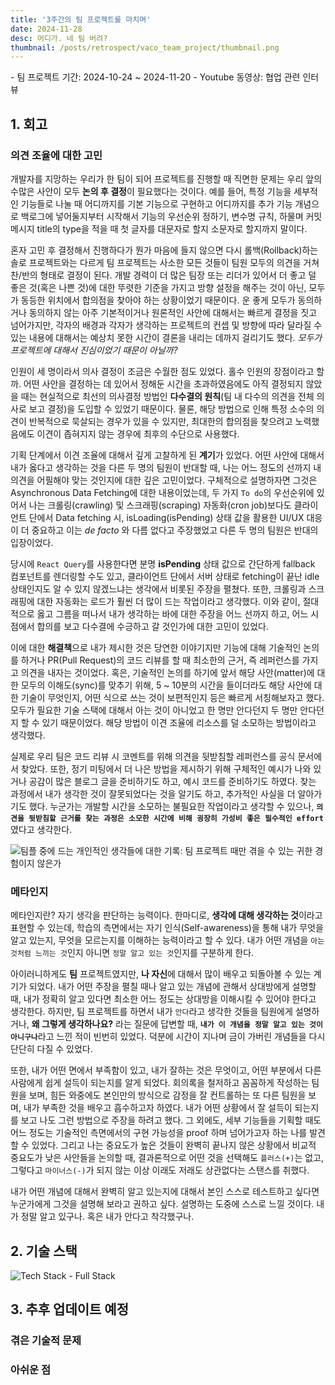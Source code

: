 ```yaml
---
title: '3주간의 팀 프로젝트를 마치며'
date: 2024-11-28
desc: 어디가. 네 팀 버려?
thumbnail: /posts/retrospect/vaco_team_project/thumbnail.png
---
```


<Callout type='info'>
  - 팀 프로젝트 기간: 2024-10-24 ~ 2024-11-20
  - Youtube 동영상: <Link href="https://youtu.be/zMM4XVPLMi0?si=vXMnErU_OKwvN7Vf">협업 관련 인터뷰</Link>
</Callout>

## 1. 회고

### 의견 조율에 대한 고민

개발자를 지망하는 우리가 한 팀이 되어 프로젝트를 진행할 때 직면한 문제는 우리 앞의 수많은 사안이 모두 **논의 후 결정**이 필요했다는 것이다. 예를 들어, 특정 기능을 세부적인 기능들로 나눌 때 어디까지를 기본 기능으로 구현하고 어디까지를 추가 기능 개념으로 백로그에 넣어둘지부터 시작해서 기능의 우선순위 정하기, 변수명 규칙, 하물며 커밋 메시지 title의 type을 적을 때 첫 글자를 대문자로 할지 소문자로 할지까지 말이다. 

혼자 고민 후 결정해서 진행하다가 뭔가 마음에 들지 않으면 다시 롤백(Rollback)하는 솔로 프로젝트와는 다르게 팀 프로젝트는 사소한 모든 것들이 팀원 모두의 의견을 거쳐 찬/반의 형태로 결정이 된다. 개발 경력이 더 많은 팀장 또는 리더가 있어서 더 좋고 덜 좋은 것(혹은 나쁜 것)에 대한 뚜렷한 기준을 가지고 방향 설정을 해주는 것이 아닌, 모두가 동등한 위치에서 합의점을 찾아야 하는 상황이었기 때문이다. 운 좋게 모두가 동의하거나 동의하지 않는 아주 기본적이거나 원론적인 사안에 대해서는 빠르게 결정을 짓고 넘어가지만, 각자의 배경과 각자가 생각하는 프로젝트의 컨셉 및 방향에 따라 달라질 수 있는 내용에 대해서는 예상치 못한 시간이 결론을 내리는 데까지 걸리기도 했다. *모두가 프로젝트에 대해서 진심이었기 때문이 아닐까?*

인원이 세 명이라서 의사 결정이 조금은 수월한 점도 있었다. 홀수 인원의 장점이라고 할까. 어떤 사안을 결정하는 데 있어서 정해둔 시간을 초과하였음에도 아직 결정되지 않았을 때는 현실적으로 최선의 의사결정 방법인 **다수결의 원칙**(팀 내 다수의 의견을 전체 의사로 보고 결정)을 도입할 수 있었기 때문이다. 물론, 해당 방법으로 인해 특정 소수의 의견이 반복적으로 묵살되는 경우가 있을 수 있지만, 최대한의 합의점을 찾으려고 노력했음에도 이견이 좁혀지지 않는 경우에 최후의 수단으로 사용했다.

기획 단계에서 이견 조율에 대해서 깊게 고찰하게 된 **계기**가 있었다. 어떤 사안에 대해서 내가 옳다고 생각하는 것을 다른 두 명의 팀원이 반대할 때, 나는 어느 정도의 선까지 내 의견을 어필해야 맞는 것인지에 대한 깊은 고민이었다. 구체적으로 설명하자면 그것은 Asynchronous Data Fetching에 대한 내용이었는데, 두 가지 `To do`의 우선순위에 있어서 나는 크롤링(crawling) 및 스크래핑(scraping) 자동화(cron job)보다도 클라이언트 단에서 Data fetching 시, isLoading(isPending) 상태 값을 활용한 UI/UX 대응이 더 중요하고 이는 *de facto* 와 다름 없다고 주장했었고 다른 두 명의 팀원은 반대의 입장이었다.

당시에 `React Query`를 사용한다면 분명 **isPending** 상태 값으로 간단하게 fallback 컴포넌트를 렌더링할 수도 있고, 클라이언트 단에서 서버 상태로 fetching이 끝난 idle 상태인지도 알 수 있지 않겠느냐는 생각에서 비롯된 주장을 펼쳤다. 또한, 크롤링과 스크래핑에 대한 자동화는 로드가 훨씬 더 많이 드는 작업이라고 생각했다. 이와 같이, 절대적으로 옳고 그름을 떠나서 내가 생각하는 바에 대한 주장을 어느 선까지 하고, 어느 시점에서 합의를 보고 다수결에 수긍하고 갈 것인가에 대한 고민이 있었다.

이에 대한 **해결책**으로 내가 제시한 것은 당연한 이야기지만 기능에 대해 기술적인 논의를 하거나 PR(Pull Request)의 코드 리뷰를 할 때 최소한의 근거, 즉 레퍼런스를 가지고 의견을 내자는 것이었다. 혹은, 기술적인 논의를 하기에 앞서 해당 사안(matter)에 대한 모두의 이해도(sync)를 맞추기 위해, 5 ~ 10분의 시간을 들이더라도 해당 사안에 대한 기술이 무엇인지, 어떤 식으로 쓰는 것이 보편적인지 등은 빠르게 서칭해보자고 했다. 모두가 필요한 기술 스택에 대해서 아는 것이 아니었고 한 명만 안다던지 두 명만 안다던지 할 수 있기 때문이었다. 해당 방법이 이견 조율에 리소스를 덜 소모하는 방법이라고 생각했다.

실제로 우리 팀은 코드 리뷰 시 코멘트를 위해 의견을 뒷받침할 레퍼런스를 공식 문서에서 찾았다. 또한, 정기 미팅에서 더 나은 방법을 제시하기 위해 구체적인 예시가 나와 있거나 공감이 많은 블로그 글을 준비하기도 하고, 예시 코드를 준비하기도 하였다. 찾는 과정에서 내가 생각한 것이 잘못되었다는 것을 알기도 하고, 추가적인 사실을 더 알아가기도 했다. 누군가는 개발할 시간을 소모하는 불필요한 작업이라고 생각할 수 있으나, <b>`의견을 뒷받침할 근거를 찾는 과정은 소모한 시간에 비해 굉장히 가성비 좋은 필수적인 effort`</b>였다고 생각한다.

![팀플 중에 드는 개인적인 생각들에 대한 기록: 팀 프로젝트 때만 겪을 수 있는 귀한 경험이지 않은가](/posts/retrospect/vaco_team_project/2.png)

### 메타인지

메타인지란? 자기 생각을 판단하는 능력이다. 한마디로, **생각에 대해 생각하는 것**이라고 표현할 수 있는데, 학습의 측면에서는 자기 인식(Self-awareness)을 통해 내가 무엇을 알고 있는지, 무엇을 모르는지를 이해하는 능력이라고 할 수 있다. 내가 어떤 개념을 `아는 것처럼 느끼는 것`인지 아니면 `정말 알고 있는 것`인지를 구분하게 한다.

아이러니하게도 **팀** 프로젝트였지만, **나 자신**에 대해서 많이 배우고 되돌아볼 수 있는 계기가 되었다. 내가 어떤 주장을 펼칠 때나 알고 있는 개념에 관해서 상대방에게 설명할 때, 내가 정확히 알고 있다면 최소한 어느 정도는 상대방을 이해시킬 수 있어야 한다고 생각한다. 하지만, 팀 프로젝트를 하면서 내가 `안다`라고 생각한 것들을 팀원에게 설명하거나, **왜 그렇게 생각하나요?** 라는 질문에 답변할 때, <b>`내가 이 개념을 정말 알고 있는 것이 아니구나`</b>라고 느낀 적이 빈번히 있었다. 덕분에 시간이 지나며 금이 가버린 개념들을 다시 단단히 다질 수 있었다.

또한, 내가 어떤 면에서 부족함이 있고, 내가 잘하는 것은 무엇이고, 어떤 부분에서 다른 사람에게 쉽게 설득이 되는지를 알게 되었다. 회의록을 철저하고 꼼꼼하게 작성하는 팀원을 보며, 힘든 와중에도 본인만의 방식으로 감정을 잘 컨트롤하는 또 다른 팀원을 보며, 내가 부족한 것을 배우고 흡수하고자 하였다. 내가 어떤 상황에서 잘 설득이 되는지를 보고 나도 그런 방법으로 주장을 하려고 했다. 그 외에도, 세부 기능들을 기획할 때도 어느 정도는 기술적인 측면에서의 구현 가능성을 proof 하며 넘어가고자 하는 나를 발견할 수 있었다. 그리고 나는 중요도가 높은 것들이 완벽히 끝나지 않은 상황에서 비교적 중요도가 낮은 사안들을 논의할 때, 결과론적으로 어떤 것을 선택해도 `플러스(+)`는 없고, 그렇다고 `마이너스(-)`가 되지 않는 이상 이래도 저래도 상관없다는 스탠스를 취했다.

내가 어떤 개념에 대해서 완벽히 알고 있는지에 대해서 본인 스스로 테스트하고 싶다면 누군가에게 그것을 설명해 보라고 권하고 싶다. 설명하는 도중에 스스로 느낄 것이다. 내가 정말 알고 있구나. 혹은 내가 안다고 착각했구나.

## 2. 기술 스택

![Tech Stack - Full Stack](/posts/retrospect/vaco_team_project/1.png)

## 3. 추후 업데이트 예정

### 겪은 기술적 문제

### 아쉬운 점

